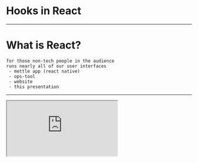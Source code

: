 
<!-- TODO:
  - Example of hooky redux
-->

# Hooks in React

---

# What is React?

```notes
for those non-tech people in the audience
runs nearly all of our user interfaces
 - mettle app (react native)
 - ops-tool
 - website
 - this presentation
```

---

<iframe
  src="https://codesandbox.io/embed/v4bxe?autoresize=1&fontsize=22&hidenavigation=1&view=editor&hidenavigation=1"
  style={{
    width: "100vw",
    height: "100vh",
    border: 0,
    borderRadius: 4,
    overflow: "hidden",
  }}
  sandbox="allow-modals allow-forms allow-popups allow-scripts allow-same-origin"
/>

---


## Developers 💜 React

```notes
Built by Facebook to address their own tech issues
- Performance in large applications
- Predictability / reasoning about code
  - Lifecycle model
  - Separation of local state from application state
- Ecosystem
```

---


<Image size="contain" src="./assets/react-download-graph.png" />

---

## Developers 🤬 React

```notes
- Architecture took a long time to refine
- Many, many improvements over time
- Composability of components easier
- Composability of behaviours still hard
```

---

## History of React

### July 2013 ─ v0.3

First public release

```notes
Initial public release v0.3.0
Major design flaws, bugs, warts
Mixins!
```

---

```jsx
React.createClass({
  name: "ToggleButton",
  getInitialState() {
    return { toggle: false };
  },
  handleClick() {
    this.setState({
      toggle: !this.state.toggle,
    });
  },
  render() {
    return (
      <button onClick={this.handleClick}>
        {this.state.toggle ? "On" : "Off"}
      </button>
    );
  },
});
```

---

## Mixins

```jsx
const ToggleMixin = {
  getInitialState() {
    return { toggle: false };
  },
  handleClick() {
    this.setState({
      toggle: !this.state.toggle,
    });
  },
};
```

---

## Mixins

```jsx
React.createClass({
  name: "ToggleButton",
  mixins: [ToggleMixin],
  render() {
    return (
      <button onClick={this.handleClick}>
        {this.state.toggle ? "On" : "Off"}
      </button>
    );
  },
});
```

```notes
Mixins were _the_ way to compose behaviours
Kinda worked, a few problems
```

---

## History of React

### December 2013 ─ v0.8

```notes
Published to npm v0.8.0
Nice christmas gift
Reliable enough to build applications with
```

Published on npm

---

## History of React

### Oct 2015 ─ v0.14

Separated into `react` and `react-dom` packages

```notes
Important step as it realised React as a tool for reconciling trees of elements
```

---

## Stateless Functional Components

```jsx
const MyButton = ({ onClick, toggled }) => (
  <button onClick={onClick}>{toggled ? "On" : "Off"}</button>
);
```

```notes
...also introduced in v0.14
Super small syntax
NO LIFECYCLE
```

---

## History of React

### Apr 2016 ─ v15

First "stable" release

```notes
Huge performance improvements
Improved SVG support
```

---

<Image size="contain" src="./assets/mixins-considered-harmful.png" />

```notes
Lord and saviour St Abramov of the church of React
 - mixins are horribly broken
 - name clashes
 - pain to manage (dependencies, tight binding + messy at scale)

Solutions:
 - don't use mixins. embed directly or use HoCs
```

---

```jsx
const withToggle = InnerComponent =>
  class extends React.Component {
    state = { toggle: false };

    handleToggle() {
      this.setState({ toggle: !this.state.toggle });
    }

    render() {
      return (
        <InnerComponent
          {...this.props}
          toggled={this.state.toggle}
          onClick={() => this.handleToggle()}
        />
      );
    }
  };
```

```notes
Higher-order components allow composing behaviour
```

---

## SFCs + HoCs

```jsx
const MyButton = ({ onClick, toggled }) => (
  <button onClick={onClick}>{toggled ? "On" : "Off"}</button>
);

const ToggleButton = withToggle(MyButton);
```

```notes
Fixes the clashing + maintainability issues of mixins
Composability possible
```

---

```jsx
const ToggleButtonWithPopover = withPopover(withToggle(MyButton));
```

---

```jsx
const IsThisEvenReallyAButton = _.flowRight(
  withPopover,
  withToggle,
  withCounter,
  withSomethingFromMyReduxStore,
  withCatPhotosFromApi
)(MyButton);
```

```notes
Very powerful pattern
Comes with a cost
Lovely using recompose ─ ops-tool
```

---

```
<Popover>
  <Toggle>
    <Counter>
      <CatPhotoApi>
        <MyButton />
      </CatPhotoApi>
    </Counter>
  </Toggle>
</Popover>
```

```notes
Can affect performance
Pain to debug
Naming clashes problem resurfaces in passed props
```

---

# Render Props

### a.k.a _children as a function_

---

# Render Props

```jsx
const MyButton = () => (
  <ToggleBehaviour>
    {({ toggled, toggle }) => (
      <button onClick={toggle}>{toggled ? "On" : "Off"}</button>
    )}
  </ToggleBehaviour>
);
```

```notes
Fixes component nesting issue
Moves nesting issue into the render method
```

---

# Enter: Hooks

```notes
A new API for the same React component lifecycle
which can be used inside functional components
```

---

## ~~Stateless~~ Functional Components

---

<iframe
  src="https://codesandbox.io/embed/cdu2f?autoresize=1&fontsize=22&hidenavigation=1&view=editor&module=%2Fsrc%2FButton.jsx"
  style={{
    width: "100vw",
    height: "100vh",
    border: 0,
    borderRadius: 4,
    overflow: "hidden",
  }}
  sandbox="allow-modals allow-forms allow-popups allow-scripts allow-same-origin"
/>

```notes
Explain what is going on here
 - functional component
 - weird useState function from react
 - storing single state variable
 - no need for setState
Add a counter
 - many state variables
Extract behaviours out into new hooks
```

---

# `useState`

```jsx
const useToggle = (initial = false) => {
  const [toggled, setToggled] = useState(initial);
  return [toggled, () => setToggled(!toggled)];
};
```

```jsx
const useCounter = (initial = 0) => {
  const [counter, setCounter] = useState(initial);
  return [counter, () => setCounter(counter + 1)];
};
```

```notes
can return whatever, but CQRS
```

---

<iframe
  src="https://codesandbox.io/embed/5z658?autoresize=1&fontsize=22&hidenavigation=1&view=editor&module=%2Fsrc%2FButton.jsx"
  style={{
    width: "100vw",
    height: "100vh",
    border: 0,
    borderRadius: 4,
    overflow: "hidden",
  }}
  sandbox="allow-modals allow-forms allow-popups allow-scripts allow-same-origin"
/>

```notes
- replacement for didmount/didupdate/willunmount
Make the behaviour optional
 - wrap the hook in an if statement first (WRONG)
 - move it inside
 - add dependency
```

---

# `useEffect`

```jsx
const MyOverpoweredComponent = () => {
  const { x, y } = useWindowScrollPosition();
  useDocumentTitle(`Scrolled to (${x}, ${y}`);

  return (
    <div>
      {x}, {y}
    </div>
  );
};
```

```notes
Abstracting functionality by _behaviour_ not by lifecycle method
```

---

# `useEffect`

```jsx
const useDocumentTitle = title =>
  useEffect(() => {
    let originalTitle = document.title;
    document.title = title;

    return () => {
      document.title = originalTitle;
    };
  }, [title]);
```

---

# `useContext`

```jsx
const ThemedButton = () => {
  const theme = useContext(MyThemeContext);
  return <button style={theme}>Button</button>;
};
```

```notes
different way of accessing the same context
(not using MyThemeContext.Context)
```

---

# `useReducer`

```jsx
const [state, dispatch] = useReducer(reducer, initialArg);
```

```notes
The pattern that makes redux powerful
is now sort-of built-in to React.

Good for building FSMs
```

---

<center>

# `useReducer` + `useContext`

<p><em>(+ about 10 lines of code)</em></p>

# `==`

# `redux` + `react-redux`

</center>

```notes
My searing hot take on this
Redux is now pretty much redundant (thanks Dan)
Freedom from global application state; separate reducers + contexts for separate concerns
```

---

# `useRef`

```jsx
function TextInputWithFocusButton() {
  const inputEl = useRef(null);
  const onButtonClick = () => {
    // `current` points to the mounted text input element
    inputEl.current.focus();
  };
  return (
    <>
      <input ref={inputEl} type="text" />
      <button onClick={onButtonClick}>Focus the input</button>
    </>
  );
}
```

```notes
Same old refs
```

---

# Other built-in hooks

- `useMemo` to avoid re-executing expensive functions
- `useLayoutEffect` - blocking version of `useEffect`
- `useImperativeHandle` to expose imperative code to parents

```notes
blocking version => syncly on all DOM renders
imperative handle => escape hatch for forward refs
```

---

# Hooks allow you to...

**Compose reusable behaviours** within a component,
without creating additional unnecessary React elements.

---

# Hooks allow you to...

Use 3rd party modules to add complex behaviours without:

- sacrificing control of rendering
- introducing performance overheads

---

# Hooks allow you to...

Never write another `class` in JS again.

---

# Further reading

- [ReactConf 2018 keynote video](https://youtu.be/V-QO-KO90iQ)
- [Making Sense of React Hooks](https://medium.com/@dan_abramov/making-sense-of-react-hooks-fdbde8803889) by St. Abramov
- [rehooks/awesome-react-hooks](https://github.com/rehooks/awesome-react-hooks) on GitHub
